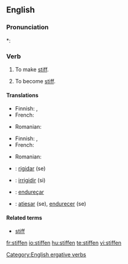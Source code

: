 ==English==

===Pronunciation===
*: {{rhymes|ɪfən}}

===Verb===
{{en-verb}}

# {{transitive}} To make [[stiff]].
# {{intransitive}} To become [[stiff]].

====Translations====
{{trans-top|to make stiff}}
* Finnish: {{t-|fi|jäykistää}}, {{t|fi|jähmettää}}
* French: {{t+|fr|raidir}}
{{trans-mid}}
* Romanian: {{t+|ro|întări}}
{{trans-bottom}}

{{trans-top|to become stiff}}
* Finnish: {{t-|fi|jäykistyä}}, {{t|fi|jähmettyä}}
* French: {{t+|fr|raidir}}
{{trans-mid}}
* Romanian: {{t+|ro|întări}}
{{trans-bottom}}

{{checktrans-top}}
* {{ttbc|Interlingua}}: [[rigidar]] (se)
* {{ttbc|Italian}}: [[irrigidir]] (si)
{{checktrans-mid}}
* {{ttbc|Portuguese}}: [[endureçar]]
* {{ttbc|Spanish}}: [[atiesar]] (se), [[endurecer]] (se)
{{checktrans-bottom}}

====Related terms====
* [[stiff]]

[[Category:English ergative verbs]]

[[fr:stiffen]]
[[io:stiffen]]
[[hu:stiffen]]
[[te:stiffen]]
[[vi:stiffen]]